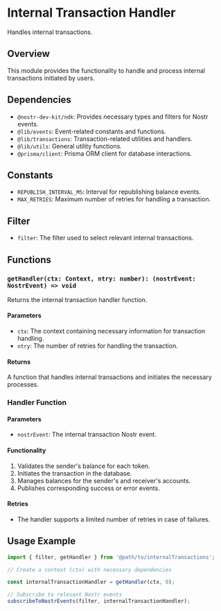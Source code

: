 # Internal Transaction Handler

Handles internal transactions.

## Overview

This module provides the functionality to handle and process internal transactions initiated by users.

## Dependencies

- `@nostr-dev-kit/ndk`: Provides necessary types and filters for Nostr events.
- `@lib/events`: Event-related constants and functions.
- `@lib/transactions`: Transaction-related utilities and handlers.
- `@lib/utils`: General utility functions.
- `@prisma/client`: Prisma ORM client for database interactions.

## Constants

- `REPUBLISH_INTERVAL_MS`: Interval for republishing balance events.
- `MAX_RETRIES`: Maximum number of retries for handling a transaction.

## Filter

- `filter`: The filter used to select relevant internal transactions.

## Functions

### `getHandler(ctx: Context, ntry: number): (nostrEvent: NostrEvent) => void`

Returns the internal transaction handler function.

#### Parameters

- `ctx`: The context containing necessary information for transaction handling.
- `ntry`: The number of retries for handling the transaction.

#### Returns

A function that handles internal transactions and initiates the necessary processes.

### Handler Function

#### Parameters

- `nostrEvent`: The internal transaction Nostr event.

#### Functionality

1. Validates the sender's balance for each token.
2. Initiates the transaction in the database.
3. Manages balances for the sender's and receiver's accounts.
4. Publishes corresponding success or error events.

#### Retries

- The handler supports a limited number of retries in case of failures.

## Usage Example

```typescript
import { filter, getHandler } from '@path/to/internalTransactions';

// Create a context (ctx) with necessary dependencies

const internalTransactionHandler = getHandler(ctx, 0);

// Subscribe to relevant Nostr events
subscribeToNostrEvents(filter, internalTransactionHandler);